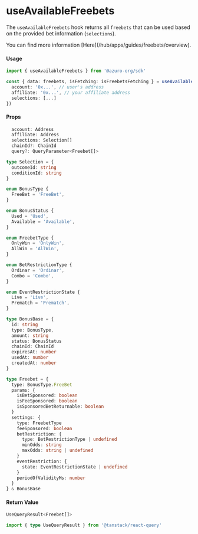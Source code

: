
# useAvailableFreebets

The `useAvailableFreebets` hook returns all `freebets` that can be used based on the provided bet information (`selections`).

<Callout type="info">
  You can find more information [Here](/hub/apps/guides/freebets/overview).
</Callout>

#### Usage

```ts
import { useAvailableFreebets } from '@azuro-org/sdk'

const { data: freebets, isFetching: isFreebetsFetching } = useAvailableFreebets({
  account: '0x...', // user's address
  affiliate: '0x...', // your affiliate address
  selections: [...]
})
```

#### Props

```ts
  account: Address
  affiliate: Address
  selections: Selection[]
  chainId?: ChainId
  query?: QueryParameter<Freebet[]>
```


```ts
type Selection = {
  outcomeId: string
  conditionId: string
}

enum BonusType {
  FreeBet = 'FreeBet',
}

enum BonusStatus {
  Used = 'Used',
  Available = 'Available',
}

enum FreebetType {
  OnlyWin = 'OnlyWin',
  AllWin = 'AllWin',
}

enum BetRestrictionType {
  Ordinar = 'Ordinar',
  Combo = 'Combo',
}

enum EventRestrictionState {
  Live = 'Live',
  Prematch = 'Prematch',
}

type BonusBase = {
  id: string
  type: BonusType,
  amount: string
  status: BonusStatus
  chainId: ChainId
  expiresAt: number
  usedAt: number
  createdAt: number
}

type Freebet = {
  type: BonusType.FreeBet
  params: {
    isBetSponsored: boolean
    isFeeSponsored: boolean
    isSponsoredBetReturnable: boolean
  }
  settings: {
    type: FreebetType
    feeSponsored: boolean
    betRestriction: {
      type: BetRestrictionType | undefined
      minOdds: string
      maxOdds: string | undefined
    }
    eventRestriction: {
      state: EventRestrictionState | undefined
    }
    periodOfValidityMs: number
  }
} & BonusBase
```

#### Return Value

```ts
UseQueryResult<Freebet[]>
```
```ts
import { type UseQueryResult } from '@tanstack/react-query'
```
